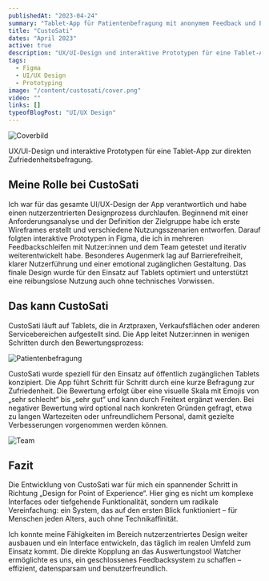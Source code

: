 ```yaml
---
publishedAt: "2023-04-24"
summary: "Tablet-App für Patientenbefragung mit anonymem Feedback und Echtzeit-Auswertung."
title: "CustoSati"
dates: "April 2023"
active: true
description: "UX/UI-Design und interaktive Prototypen für eine Tablet-App zur direkten Zufriedenheitsbefragung."
tags:
  - Figma
  - UI/UX Design
  - Prototyping
image: "/content/custosati/cover.png"
video: ""
links: []
typeofBlogPost: "UI/UX Design"
---
```


![Coverbild](/content/custosati/cover.png)

UX/UI-Design und interaktive Prototypen für eine Tablet-App zur direkten Zufriedenheitsbefragung.

## Meine Rolle bei CustoSati

Ich war für das gesamte UI/UX-Design der App verantwortlich und habe einen nutzerzentrierten Designprozess durchlaufen. Beginnend mit einer Anforderungsanalyse und der Definition der Zielgruppe habe ich erste Wireframes erstellt und verschiedene Nutzungsszenarien entworfen. Darauf folgten interaktive Prototypen in Figma, die ich in mehreren Feedbackschleifen mit Nutzer:innen und dem Team getestet und iterativ weiterentwickelt habe. Besonderes Augenmerk lag auf Barrierefreiheit, klarer Nutzerführung und einer emotional zugänglichen Gestaltung. Das finale Design wurde für den Einsatz auf Tablets optimiert und unterstützt eine reibungslose Nutzung auch ohne technisches Vorwissen.

## Das kann CustoSati

CustoSati läuft auf Tablets, die in Arztpraxen, Verkaufsflächen oder anderen Servicebereichen aufgestellt sind. Die App leitet Nutzer:innen in wenigen Schritten durch den Bewertungsprozess:

![Patientenbefragung](/content/custosati/feedback.gif)

CustoSati wurde speziell für den Einsatz auf öffentlich zugänglichen Tablets konzipiert. Die App führt Schritt für Schritt durch eine kurze Befragung zur Zufriedenheit. Die Bewertung erfolgt über eine visuelle Skala mit Emojis von „sehr schlecht“ bis „sehr gut“ und kann durch Freitext ergänzt werden. Bei negativer Bewertung wird optional nach konkreten Gründen gefragt, etwa zu langen Wartezeiten oder unfreundlichem Personal, damit gezielte Verbesserungen vorgenommen werden können.

![Team](/content/custosati/team.png)

## Fazit

Die Entwicklung von CustoSati war für mich ein spannender Schritt in Richtung „Design for Point of Experience“. Hier ging es nicht um komplexe Interfaces oder tiefgehende Funktionalität, sondern um radikale Vereinfachung: ein System, das auf den ersten Blick funktioniert – für Menschen jeden Alters, auch ohne Technikaffinität.

Ich konnte meine Fähigkeiten im Bereich nutzerzentriertes Design weiter ausbauen und ein Interface entwickeln, das täglich im realen Umfeld zum Einsatz kommt. Die direkte Kopplung an das Auswertungstool Watcher ermöglichte es uns, ein geschlossenes Feedbacksystem zu schaffen – effizient, datensparsam und benutzerfreundlich.

